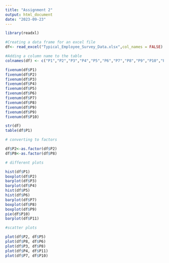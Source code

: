 ```yaml
---
title: "Assignment 2"
output: html_document
date: "2023-09-23"
---
```



```r


library(readxl)

#Creating a data frame for an excel file 
df<- read_excel("Typical_Employee_Survey_Data.xlsx",col_names = FALSE)

#Adding a column name to the table 
colnames(df) <- c("P1","P2","P3","P4","P5","P6","P7","P8","P9","P10","P11")

fivenum(df$P1) 
fivenum(df$P2) 
fivenum(df$P3)
fivenum(df$P4) 
fivenum(df$P5)
fivenum(df$P6) 
fivenum(df$P7) 
fivenum(df$P8) 
fivenum(df$P9)
fivenum(df$P9) 
fivenum(df$P10)

str(df) 
table(df$P1)

# converting to factors 

df$P2<-as.factor(df$P2)
df$P8<-as.factor(df$P8)

# different plots 

hist(df$P1)
boxplot(df$P2)
barplot(df$P3)
barplot(df$P4)
hist(df$P5)
hist(df$P6)
barplot(df$P7)
boxplot(df$P8)
boxplot(df$P9)
pie(df$P10)
barplot(df$P11)

#scatter plots 

plot(df$P2, df$P5)
plot(df$P8, df$P6)
plot(df$P3, df$P8)
plot(df$P4, df$P11)
plot(df$P7, df$P10)











```